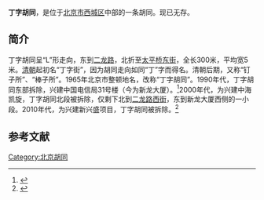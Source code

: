 {{Coord|39.911401|116.365336|type:landmark_region:CN-11_source:GoogleMaps|display=title}}
'''丁字胡同'''，是位于[[北京市|北京市]][[西城区|西城区]]中部的一条胡同。现已无存。

==简介==
丁字胡同呈“L”形走向，东到[[二龙路|二龙路]]，北折至[[太平桥东街|太平桥东街]]，全长300米，平均宽5米。[[清朝|清朝]]起初名“丁字街”，因为胡同走向如同“丁”字而得名。清朝后期，又称“钉子所”、“棒子所”。1965年北京市整顿地名，改称“丁字胡同”。1990年代，丁字胡同东部拆除，兴建中国电信局31号楼（今为新龙大厦）。<ref>{{Cite web |url=http://www.bjdclib.com/subdb/laneculture/lane/200907/t20090702_4168.html |title=丁字胡同，东华流韵，2009-07-02 |accessdate=2015-03-08 |archive-date=2016-03-05 |archive-url=https://web.archive.org/web/20160305013311/http://www.bjdclib.com/subdb/laneculture/lane/200907/t20090702_4168.html |dead-url=no }}</ref>2000年代，为兴建中海凯旋，丁字胡同北段被拆除，仅剩下北到[[二龙路西街|二龙路西街]]，东到新龙大厦西侧的一小段。2010年代，为兴建新兴盛项目，丁字胡同被拆除。<ref>{{Cite web |url=http://www.court.gov.cn/zgcpwsw/bj/bjsdezjrmfy/bjsxcqrmfy/xz/201409/t20140920_3052973.htm |title=迟颖与北京市西城区房屋管理局其他一审行政判决书，中国裁判文书网，2014-09-20 |accessdate=2015-03-08 |archive-date=2015-09-23 |archive-url=https://web.archive.org/web/20150923211011/http://www.court.gov.cn/zgcpwsw/bj/bjsdezjrmfy/bjsxcqrmfy/xz/201409/t20140920_3052973.htm |dead-url=no }}</ref>

==参考文献==
{{reflist}}

[[Category:北京胡同|Category:北京胡同]]